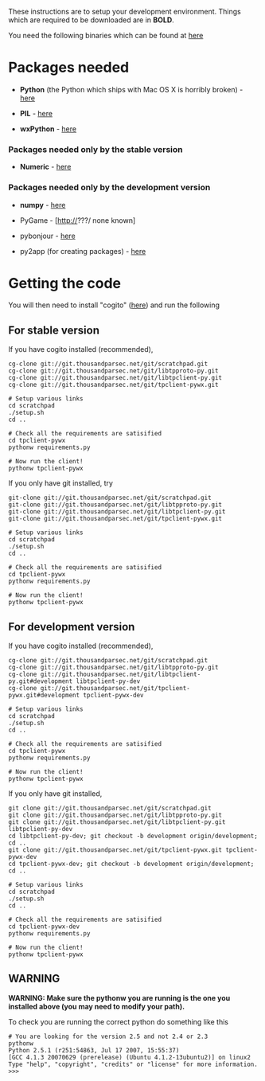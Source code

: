 These instructions are to setup your development environment. Things which are required to be downloaded are in '''BOLD'''.
        
You need the following binaries which can be found at [http://pythonmac.org/packages/py25-fat/index.html here]

= Packages needed =
        
* '''Python''' (the Python which ships with Mac OS X is horribly broken) - [http://pythonmac.org/packages/py25-fat/dmg/python-2.5-macosx.dmg here]
        
* '''PIL''' - [http://pythonmac.org/packages/py25-fat/dmg/PIL-1.1.6-py2.5-macosx10.4-2007-05-18.dmg here]
        
* '''wxPython''' - [http://pythonmac.org/packages/py25-fat/dmg/wxPython2.8-osx-unicode-2.8.3.0-universal10.4-py2.5.dmg here]

=== Packages needed only by the stable version ===

* '''Numeric''' - [http://pythonmac.org/packages/py25-fat/dmg/Numeric-24.2-py2.5-macosx10.4.dmg here]

=== Packages needed only by the development version ===
        
* '''numpy''' - [http://pythonmac.org/packages/py25-fat/mpkg/numpy-1.0.3-py2.5-macosx10.4.mpkg.zip here]
        
* PyGame - [http://???/ none known]

* pybonjour - [http://o2s.csail.mit.edu/o2s-wiki/pybonjour here]

* py2app (for creating packages) - [http://svn.pythonmac.org/py2app/py2app/trunk/doc/index.html here]

= Getting the code =

You will then need to install "cogito" ([http://www.dpompa.com/git-1.5.2.2.dmg here]) and run the following

== For stable version ==

If you have cogito installed (recommended),

<pre>
cg-clone git://git.thousandparsec.net/git/scratchpad.git
cg-clone git://git.thousandparsec.net/git/libtpproto-py.git
cg-clone git://git.thousandparsec.net/git/libtpclient-py.git
cg-clone git://git.thousandparsec.net/git/tpclient-pywx.git

# Setup various links
cd scratchpad
./setup.sh
cd ..

# Check all the requirements are satisified
cd tpclient-pywx
pythonw requirements.py

# Now run the client!
pythonw tpclient-pywx
</pre>

If you only have git installed, try
<pre>
git-clone git://git.thousandparsec.net/git/scratchpad.git
git-clone git://git.thousandparsec.net/git/libtpproto-py.git
git-clone git://git.thousandparsec.net/git/libtpclient-py.git
git-clone git://git.thousandparsec.net/git/tpclient-pywx.git

# Setup various links
cd scratchpad
./setup.sh
cd ..

# Check all the requirements are satisified
cd tpclient-pywx
pythonw requirements.py

# Now run the client!
pythonw tpclient-pywx
</pre>

== For development version ==

If you have cogito installed (recommended),

<pre>
cg-clone git://git.thousandparsec.net/git/scratchpad.git
cg-clone git://git.thousandparsec.net/git/libtpproto-py.git
cg-clone git://git.thousandparsec.net/git/libtpclient-py.git#development libtpclient-py-dev
cg-clone git://git.thousandparsec.net/git/tpclient-pywx.git#development tpclient-pywx-dev

# Setup various links
cd scratchpad
./setup.sh
cd ..

# Check all the requirements are satisified
cd tpclient-pywx
pythonw requirements.py

# Now run the client!
pythonw tpclient-pywx
</pre>

If you only have git installed,

<pre>
git clone git://git.thousandparsec.net/git/scratchpad.git
git clone git://git.thousandparsec.net/git/libtpproto-py.git
git clone git://git.thousandparsec.net/git/libtpclient-py.git libtpclient-py-dev
cd libtpclient-py-dev; git checkout -b development origin/development; cd ..
git clone git://git.thousandparsec.net/git/tpclient-pywx.git tpclient-pywx-dev
cd tpclient-pywx-dev; git checkout -b development origin/development; cd ..

# Setup various links
cd scratchpad
./setup.sh
cd ..

# Check all the requirements are satisified
cd tpclient-pywx-dev
pythonw requirements.py

# Now run the client!
pythonw tpclient-pywx
</pre>

== WARNING ==

'''WARNING: Make sure the pythonw you are running is the one you installed above (you may need to modify your path). '''

To check you are running the correct python do something like this
<pre>
# You are looking for the version 2.5 and not 2.4 or 2.3
pythonw
Python 2.5.1 (r251:54863, Jul 17 2007, 15:55:37) 
[GCC 4.1.3 20070629 (prerelease) (Ubuntu 4.1.2-13ubuntu2)] on linux2
Type "help", "copyright", "credits" or "license" for more information.
>>> 
</pre>